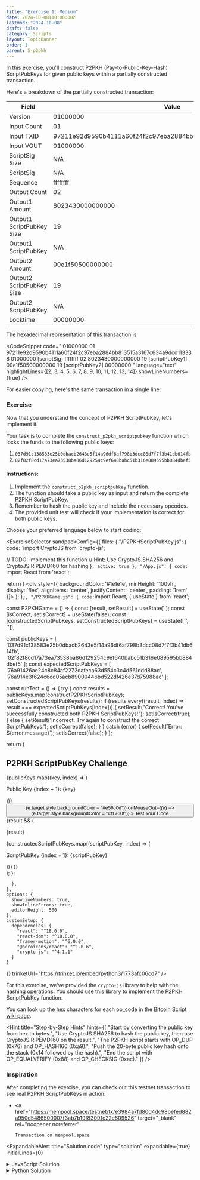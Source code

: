 ```yaml
---
title: "Exercise 1: Medium"
date: 2024-10-08T10:00:00Z
lastmod: "2024-10-08"
draft: false
category: Scripts
layout: TopicBanner
order: 1
parent: 5-p2pkh
---
```


In this exercise, you'll construct P2PKH (Pay-to-Public-Key-Hash) ScriptPubKeys for given public keys within a partially constructed transaction.

Here's a breakdown of the partially constructed transaction:

<div className="overflow-x-auto">
    <table className="min-w-full">
        <thead>
            <tr>
                <th className="px-4 py-2">Field</th>
                <th className="px-4 py-2">Value</th>
            </tr>
        </thead>
        <tbody>
            <tr>
                <td className="border px-4 py-2">Version</td>
                <td className="border px-4 py-2 break-all">01000000</td>
            </tr>
            <tr>
                <td className="border px-4 py-2">Input Count</td>
                <td className="border px-4 py-2 break-all">01</td>
            </tr>
            <tr>
                <td className="border px-4 py-2">Input TXID</td>
                <td className="border px-4 py-2 break-all">
                    97211e92d9590b4111a60f24f2c97eba2884bb813515a3167c634a9dcd113338
                </td>
            </tr>
            <tr>
                <td className="border px-4 py-2">Input VOUT</td>
                <td className="border px-4 py-2 break-all">01000000</td>
            </tr>
            <tr>
                <td className="border px-4 py-2">ScriptSig Size</td>
                <td className="border px-4 py-2 break-all">N/A</td>
            </tr>
            <tr>
                <td className="border px-4 py-2">ScriptSig</td>
                <td className="border px-4 py-2 break-all">N/A</td>
            </tr>
            <tr>
                <td className="border px-4 py-2">Sequence</td>
                <td className="border px-4 py-2 break-all">ffffffff</td>
            </tr>
            <tr>
                <td className="border px-4 py-2">Output Count</td>
                <td className="border px-4 py-2 break-all">02</td>
            </tr>
            <tr>
                <td className="border px-4 py-2">Output1 Amount</td>
                <td className="border px-4 py-2 break-all">8023430000000000</td>
            </tr>
            <tr>
                <td className="border px-4 py-2">Output1 ScriptPubKey Size</td>
                <td className="border px-4 py-2 break-all">19</td>
            </tr>
            <tr>
                <td className="border px-4 py-2">Output1 ScriptPubKey</td>
                <td className="border px-4 py-2 break-all">N/A</td>
            </tr>
            <tr>
                <td className="border px-4 py-2">Output2 Amount</td>
                <td className="border px-4 py-2 break-all">00e1f50500000000</td>
            </tr>
            <tr>
                <td className="border px-4 py-2">Output2 ScriptPubKey Size</td>
                <td className="border px-4 py-2 break-all">19</td>
            </tr>
            <tr>
                <td className="border px-4 py-2">Output2 ScriptPubKey</td>
                <td className="border px-4 py-2 break-all">N/A</td>
            </tr>
            <tr>
                <td className="border px-4 py-2">Locktime</td>
                <td className="border px-4 py-2 break-all">00000000</td>
            </tr>
        </tbody>
    </table>
</div>

The hexadecimal representation of this transaction is:

<CodeSnippet
    code="
  01000000
  01
  97211e92d9590b4111a60f24f2c97eba2884bb813515a3167c634a9dcd113338
  01000000
  [scriptSig]
  ffffffff
  02
  8023430000000000
  19
  [scriptPubKey1]
  00e1f50500000000
  19
  [scriptPubKey2]
  00000000
  "
    language="text"
    highlightLines={[2, 3, 4, 5, 6, 7, 8, 9, 10, 11, 12, 13, 14]}
    showLineNumbers={true}
/>

For easier copying, here's the same transaction in a single line:

<CodeSnippet
    code="010000000197211e92d9590b4111a60f24f2c97eba2884bb813515a3167c634a9dcd11333801000000-[scriptSig]-ffffffff028023430000000000-[scriptPubKey1]-00e1f50500000000-[scriptPubKey2]-00000000"
    language="text"
    showLineNumbers={true}
/>

### Exercise

Now that you understand the concept of P2PKH ScriptPubKey, let's implement it.

Your task is to complete the `construct_p2pkh_scriptpubkey` function which locks the funds to the following public keys:

1. `037d91c138583e25b0dbacb2643e5f14a96df6af798b3dcc08d7f7f3b41db614fb`
2. `02f82f8cd17a73ea73538ba86d129254c9ef640babc51b316e089595bb884dbef5`

#### Instructions:

1. Implement the `construct_p2pkh_scriptpubkey` function.
2. The function should take a public key as input and return the complete P2PKH ScriptPubKey.
3. Remember to hash the public key and include the necessary opcodes.
4. The provided unit test will check if your implementation is correct for both public keys.

Choose your preferred language below to start coding:

<ExerciseSelector
  sandpackConfig={{
    files: {
      "/P2PKHScriptPubKey.js": {
        code: `import CryptoJS from 'crypto-js';

  // TODO: Implement this function
  // Hint: Use CryptoJS.SHA256 and CryptoJS.RIPEMD160 for hashing
}`,
        active: true
      },
      "/App.js": {
        code: `import React from 'react';

  return (
    <div style={{ backgroundColor: '#1e1e1e', minHeight: '100vh', display: 'flex', alignItems: 'center', justifyContent: 'center', padding: '1rem' }}>
      <P2PKHGame />
    </div>
  );
}`
      },
      "/P2PKHGame.js": {
        code: `import React, { useState } from 'react';

const P2PKHGame = () => {
const [result, setResult] = useState('');
const [isCorrect, setIsCorrect] = useState(false);
const [constructedScriptPubKeys, setConstructedScriptPubKeys] = useState(['', '']);

const publicKeys = [
'037d91c138583e25b0dbacb2643e5f14a96df6af798b3dcc08d7f7f3b41db614fb',
'02f82f8cd17a73ea73538ba86d129254c9ef640babc51b316e089595bb884dbef5'
];
const expectedScriptPubKeys = [
'76a91426ae24c8c84af2272dafeca63d554c3c4d561ddd88ac',
'76a914e3f624c6cd05acb89000446bd522df426e37d75988ac'
];

const runTest = () => {
try {
const results = publicKeys.map(constructP2PKHScriptPubKey);
setConstructedScriptPubKeys(results);
if (results.every((result, index) => result === expectedScriptPubKeys[index])) {
setResult("Correct! You've successfully constructed both P2PKH ScriptPubKeys!");
setIsCorrect(true);
} else {
setResult('Incorrect. Try again to construct the correct ScriptPubKeys.');
setIsCorrect(false);
}
} catch (error) {
setResult(\`Error: \${error.message}\`);
setIsCorrect(false);
}
};

return (

<div
    style={{
        maxWidth: "28rem",
        width: "100%",
        backgroundColor: "#252526",
        padding: "1.5rem",
        borderRadius: "0.5rem",
        boxShadow: "0 4px 6px rgba(0, 0, 0, 0.1)"
    }}
>
    <h2
        style={{
            fontSize: "1.5rem",
            fontWeight: "bold",
            marginBottom: "1rem",
            color: "#d4d4d4",
            textAlign: "center"
        }}
    >
        P2PKH ScriptPubKey Challenge
    </h2>
    <div style={{ marginBottom: "1rem" }}>
        {publicKeys.map((key, index) => (
            <p
                key={index}
                style={{
                    fontFamily: "monospace",
                    fontSize: "0.875rem",
                    wordBreak: "break-all",
                    marginTop: "0.5rem",
                    color: "#d4d4d4"
                }}
            >
                Public Key {index + 1}: {key}
            </p>
        ))}
    </div>
    <motion.div
        style={{
            display: "flex",
            justifyContent: "center",
            marginBottom: "1rem"
        }}
        animate={{ rotate: isCorrect ? [0, 10, -10, 0] : 0 }}
        transition={{ duration: 0.5 }}
    >
        <LockClosedIcon
            style={{
                width: "3rem",
                height: "3rem",
                color: isCorrect ? "#689f38" : "#f1760f"
            }}
        />
    </motion.div>
    <button
        onClick={runTest}
        style={{
            width: "100%",
            padding: "0.5rem 1rem",
            backgroundColor: "#f1760f",
            color: "#ffffff",
            border: "none",
            borderRadius: "0.25rem",
            cursor: "pointer",
            transition: "background-color 0.2s"
        }}
        onMouseOver={(e) => (e.target.style.backgroundColor = "#e56c0d")}
        onMouseOut={(e) => (e.target.style.backgroundColor = "#f1760f")}
    >
        Test Your Code
    </button>
    <AnimatePresence>
        {result && (
            <motion.div
                initial={{ opacity: 0, y: -10 }}
                animate={{ opacity: 1, y: 0 }}
                exit={{ opacity: 0, y: 10 }}
                style={{
                    marginTop: "1rem",
                    textAlign: "center"
                }}
            >
                <p style={{ color: isCorrect ? "#689f38" : "#d32f2f" }}>
                    {result}
                </p>
                {constructedScriptPubKeys.map((scriptPubKey, index) => (
                    <p
                        key={index}
                        style={{
                            fontFamily: "monospace",
                            fontSize: "0.875rem",
                            wordBreak: "break-all",
                            marginTop: "0.5rem",
                            color: "#d4d4d4",
                            backgroundColor: "#3c3c3c",
                            padding: "0.5rem",
                            borderRadius: "0.25rem"
                        }}
                    >
                        ScriptPubKey {index + 1}: {scriptPubKey}
                    </p>
                ))}
            </motion.div>
        )}
    </AnimatePresence>
</div>
); };

      },
    },
    options: {
      showLineNumbers: true,
      showInlineErrors: true,
      editorHeight: 500
    },
    customSetup: {
      dependencies: {
        "react": "^18.0.0",
        "react-dom": "^18.0.0",
        "framer-motion": "^6.0.0",
        "@heroicons/react": "^1.0.6",
        "crypto-js": "^4.1.1"
      }
    }
  }}
  trinketUrl="https://trinket.io/embed/python3/1773afc06cd7"
/>

For this exercise, we've provided the `crypto-js` library to help with the hashing operations. You should use this library to implement the P2PKH ScriptPubKey function.

You can look up the hex characters for each op_code in the [Bitcoin Script wiki page](https://en.bitcoin.it/wiki/Script).

<Hint
    title="Step-by-Step Hints"
    hints={[
        "Start by converting the public key from hex to bytes.",
        "Use CryptoJS.SHA256 to hash the public key, then use CryptoJS.RIPEMD160 on the result.",
        "The P2PKH script starts with OP_DUP (0x76) and OP_HASH160 (0xa9).",
        "Push the 20-byte public key hash onto the stack (0x14 followed by the hash).",
        "End the script with OP_EQUALVERIFY (0x88) and OP_CHECKSIG (0xac)."
    ]}
/>

### Inspiration

After completing the exercise, you can check out this testnet transaction to see real P2PKH ScriptPubKeys in action:

-   <a
        href="https://mempool.space/testnet/tx/e3984a7fd80d4dc98befed882a950d5486500007f3ab7b19f83091c22e609526"
        target="_blank"
        rel="noopener noreferrer"
    >
        Transaction on mempool.space
    </a>

<ExpandableAlert
  title="Solution code"
  type="solution"
  expandable={true}
  initialLines={0}
>
  <details>
    <summary>JavaScript Solution</summary>
    ```javascript
    import CryptoJS from 'crypto-js';

    export function constructP2PKHScriptPubKey(publicKey) {
        // Convert public key from hex to WordArray
        const pubKeyWordArray = CryptoJS.enc.Hex.parse(publicKey);

        // Hash the public key
        const sha256Hash = CryptoJS.SHA256(pubKeyWordArray);
        const ripemd160Hash = CryptoJS.RIPEMD160(sha256Hash);

        // Convert hash to hex
        const pubKeyHash = ripemd160Hash.toString(CryptoJS.enc.Hex);

        // Construct the script
        const script = '76a914' + pubKeyHash + '88ac';

        return script;
    }
    ```

  </details>

  <details>
    <summary>Python Solution</summary>
    ```Python
    import hashlib

    def construct_p2pkh_scriptpubkey(public_key: str) -> str:
        # Convert public key from hex to bytes
        pubkey_bytes = bytes.fromhex(public_key)

        # Hash the public key
        sha256_hash = hashlib.sha256(pubkey_bytes).digest()
        ripemd160_hash = hashlib.new('ripemd160', sha256_hash).digest()

        # Construct the script
        script = b'\x76\xa9\x14' + ripemd160_hash + b'\x88\xac'

        return script.hex()
    ```

  </details>
</ExpandableAlert>
